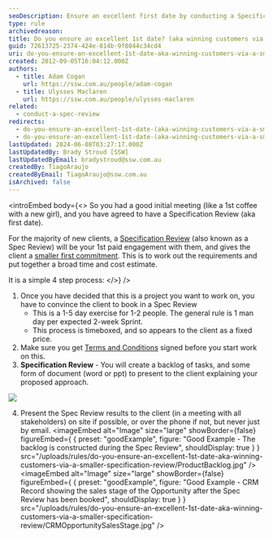 ```yaml
---
seoDescription: Ensure an excellent first date by conducting a Specification Review, a crucial step in winning customers and setting expectations for your services.
type: rule
archivedreason:
title: Do you ensure an excellent 1st date? (aka winning customers via a smaller "Specification Review")
guid: 72613725-2374-424e-814b-9f8044c34cd4
uri: do-you-ensure-an-excellent-1st-date-aka-winning-customers-via-a-smaller-specification-review
created: 2012-09-05T16:04:12.000Z
authors:
  - title: Adam Cogan
    url: https://ssw.com.au/people/adam-cogan
  - title: Ulysses Maclaren
    url: https://ssw.com.au/people/ulysses-maclaren
related:
  - conduct-a-spec-review
redirects:
  - do-you-ensure-an-excellent-1st-date-(aka-winning-customers-via-a-smaller-＂specification-review＂)
  - do-you-ensure-an-excellent-1st-date-(aka-winning-customers-via-a-smaller-specification-review)
lastUpdated: 2024-06-08T03:27:17.000Z
lastUpdatedBy: Brady Stroud [SSW]
lastUpdatedByEmail: bradystroud@ssw.com.au
createdBy: TiagoAraujo
createdByEmail: TiagoAraujo@ssw.com.au
isArchived: false
---
```


<introEmbed
  body={<>
So you had a good initial meeting (like a 1st coffee with a new girl), and you have agreed to have a Specification Review (aka first date).

For the majority of new clients, a [Specification Review](/conduct-a-spec-review) (also known as a Spec Review) will be your 1st paid engagement with them, and gives the client a [smaller first commitment](/do-you-aim-for-an-advancement-rather-than-a-continuance). This is to work out the requirements and put together a broad time and cost estimate.

It is a simple 4 step process:
  </>}
/>
1. Once you have decided that this is a project you want to work on, you have to convince the client to book in a Spec Review
   - This is a 1-5 day exercise for 1-2 people. The general rule is 1 man day per expected 2-week Sprint.
   - This process is timeboxed, and so appears to the client as a fixed price.
2. Make sure you get [Terms and Conditions](http://www.ssw.com.au/ssw/standards/forms/ConsultingOrderTermsConditions.aspx) signed before you start work on this.
3. **Specification Review** - You will create a backlog of tasks, and some form of document (word or ppt) to present to the client explaining your proposed approach.

![](/uploads/rules/do-you-ensure-an-excellent-1st-date-aka-winning-customers-via-a-smaller-specification-review/ms-ppt-word-logos.jpg)

4. Present the Spec Review results to the client (in a meeting with all stakeholders) on site if possible, or over the phone if not, but never just by email.
<imageEmbed
  alt="Image"
  size="large"
  showBorder={false}
  figureEmbed={ {
    preset: "goodExample",
    figure: "Good Example - The backlog is constructed during the Spec Review",
    shouldDisplay: true
  } }
  src="/uploads/rules/do-you-ensure-an-excellent-1st-date-aka-winning-customers-via-a-smaller-specification-review/ProductBacklog.jpg"
/>
<imageEmbed
  alt="Image"
  size="large"
  showBorder={false}
  figureEmbed={ {
    preset: "goodExample",
    figure: "Good Example - CRM Record showing the sales stage of the Opportunity after the Spec Review has been booked",
    shouldDisplay: true
  } }
  src="/uploads/rules/do-you-ensure-an-excellent-1st-date-aka-winning-customers-via-a-smaller-specification-review/CRMOpportunitySalesStage.jpg"
/>
